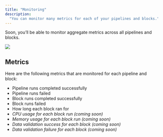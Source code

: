 ```yaml
---
title: "Monitoring"
description:
  "You can monitor many metrics for each of your pipelines and blocks."
---
```


Soon, you’ll be able to monitor aggregate metrics across all pipelines and
blocks.

![](/images/monitoring.jpeg)

## Metrics

Here are the following metrics that are monitored for each pipeline and block:

- Pipeline runs completed successfully
- Pipeline runs failed
- Block runs completed successfully
- Block runs failed
- How long each block ran for
- _CPU usage for each block run (coming soon)_
- _Memory usage for each block run (coming soon)_
- _Data validation success for each block (coming soon)_
- _Data validation failure for each block (coming soon)_
